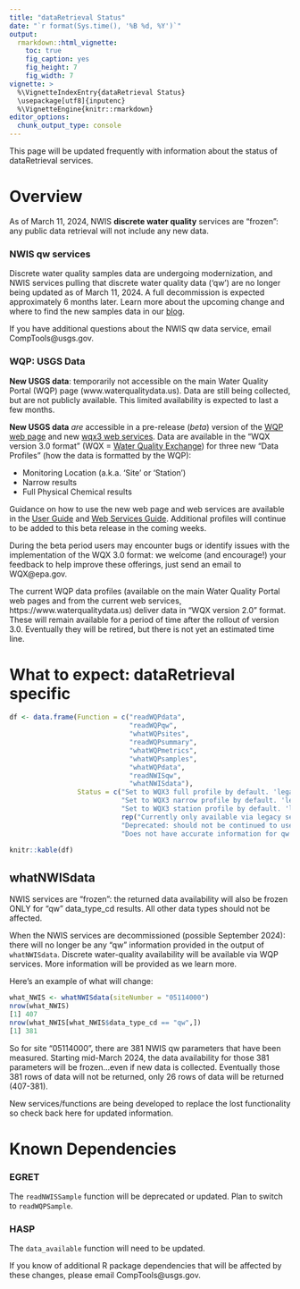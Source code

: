 ```yaml
---
title: "dataRetrieval Status"
date: "`r format(Sys.time(), '%B %d, %Y')`"
output: 
  rmarkdown::html_vignette:
    toc: true
    fig_caption: yes
    fig_height: 7
    fig_width: 7
vignette: >
  %\VignetteIndexEntry{dataRetrieval Status}
  \usepackage[utf8]{inputenc}
  %\VignetteEngine{knitr::rmarkdown}
editor_options: 
  chunk_output_type: console
---
```


This page will be updated frequently with information about the status of dataRetrieval services.

# Overview

As of March 11, 2024, NWIS **discrete water quality** services are "frozen": any public data retrieval will not include any new data. 

### NWIS qw services

Discrete water quality samples data are undergoing modernization, and NWIS services pulling that discrete water quality data ('qw') are no longer being updated as of March 11, 2024. A full decommission is expected approximately 6 months later. Learn more about the upcoming change and where to find the new samples data in our [blog](https://waterdata.usgs.gov/blog/changes-to-sample-data/).


If you have additional questions about the NWIS qw data service, email CompTools@usgs.gov.


### WQP: USGS Data

**New USGS data**: temporarily not accessible on the main Water Quality Portal (WQP) page (www.waterqualitydata.us). Data are still being collected, but are not publicly available. This limited availability is expected to last a few months.

**New USGS data** _are_ accessible in a pre-release (*beta*) version of the [WQP web page](https://www.waterqualitydata.us/beta/) and new [wqx3 web services](https://waterqualitydata.us/wqx3/). Data are available in the "WQX version 3.0 format" (WQX = [Water Quality Exchange](https://exchangenetwork.net/data-exchange/wqx/)) for three new "Data Profiles" (how the data is formatted by the WQP):

* Monitoring Location (a.k.a. 'Site' or 'Station')
* Narrow results
* Full Physical Chemical results

Guidance on how to use the new web page and web services are available in the [User Guide](https://www.waterqualitydata.us/beta/portal_userguide/) and [Web Services Guide](https://www.waterqualitydata.us/beta/webservices_documentation/). Additional profiles will continue to be added to this beta release in the coming weeks. 

During the beta period users may encounter bugs or identify issues with the implementation of the WQX 3.0 format: we welcome (and encourage!) your feedback to help improve these offerings, just send an email to WQX@epa.gov.

The current WQP data profiles (available on the main Water Quality Portal web pages and from the current web services, https://www.waterqualitydata.us) deliver data in "WQX version 2.0" format. These will remain available for a period of time after the rollout of version 3.0. Eventually they will be retired, but there is not yet an estimated time line.

# What to expect: dataRetrieval specific


```r
df <- data.frame(Function = c("readWQPdata",
                              "readWQPqw",
                              "whatWQPsites",
                              "readWQPsummary",
                              "whatWQPmetrics",
                              "whatWQPsamples",
                              "whatWQPdata",
                              "readNWISqw",
                              "whatNWISdata"),
                 Status = c("Set to WQX3 full profile by default. 'legacy' option exists.",
                            "Set to WQX3 narrow profile by default. 'legacy' option exists.", 
                            "Set to WQX3 station profile by default. 'legacy' option exists.",
                            rep("Currently only available via legacy services.", 4),
                            "Deprecated: should not be continued to use.",
                            "Does not have accurate information for qw data."))

knitr::kable(df)

```




## whatNWISdata


NWIS services are "frozen": the returned data availability will also be frozen ONLY for "qw" data_type_cd results. All other data types should not be affected. 

When the NWIS services are decommissioned (possible September 2024): there will no longer be any "qw" information provided in the output of `whatNWISdata`. Discrete water-quality availability will be available via WQP services. More information will be provided as we learn more.

Here's an example of what will change:

```r
what_NWIS <- whatNWISdata(siteNumber = "05114000")
nrow(what_NWIS)
[1] 407
nrow(what_NWIS[what_NWIS$data_type_cd == "qw",])
[1] 381
```

So for site "05114000", there are 381 NWIS qw parameters that have been measured. Starting mid-March 2024, the data availability for those 381 parameters will be frozen...even if new data is collected. Eventually those 381 rows of data will not be returned, only 26 rows of data will be returned (407-381). 

New services/functions are being developed to replace the lost functionality so check back here for updated information.




# Known Dependencies

### EGRET

The `readNWISSample` function will be deprecated or updated. Plan to switch to `readWQPSample`.

### HASP

The `data_available` function will need to be updated.

If you know of additional R package dependencies that will be affected by these changes, please email CompTools@usgs.gov.




